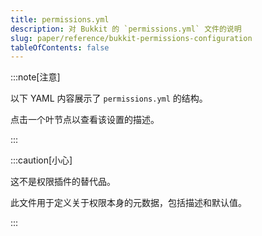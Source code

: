 ```yaml
---
title: permissions.yml
description: 对 Bukkit 的 `permissions.yml` 文件的说明
slug: paper/reference/bukkit-permissions-configuration
tableOfContents: false
---
```



:::note[注意]

以下 YAML 内容展示了 `permissions.yml` 的结构。

点击一个叶节点以查看该设置的描述。

:::

:::caution[小心]

这不是权限插件的替代品。

此文件用于定义关于权限本身的元数据，包括描述和默认值。

:::

<ConfigNode data={parse(PermissionsYML)} />
